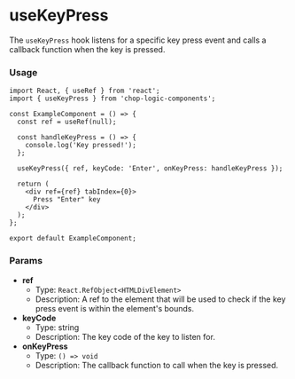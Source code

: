 
<Meta of={UseKeyPressStories} title='Hooks/useKeyPress' />

# useKeyPress

The `useKeyPress` hook listens for a specific key press event and calls a callback function when the key is pressed.

### Usage

```tsx
import React, { useRef } from 'react';
import { useKeyPress } from 'chop-logic-components';

const ExampleComponent = () => {
  const ref = useRef(null);

  const handleKeyPress = () => {
    console.log('Key pressed!');
  };

  useKeyPress({ ref, keyCode: 'Enter', onKeyPress: handleKeyPress });

  return (
    <div ref={ref} tabIndex={0}>
      Press "Enter" key
    </div>
  );
};

export default ExampleComponent;
```

### Params

- **ref**
  - Type: `React.RefObject<HTMLDivElement>`
  - Description: A ref to the element that will be used to check if the key press event is within the element's bounds.
- **keyCode**
  - Type: string
  - Description: The key code of the key to listen for.
- **onKeyPress**
  - Type: `() => void`
  - Description: The callback function to call when the key is pressed.
